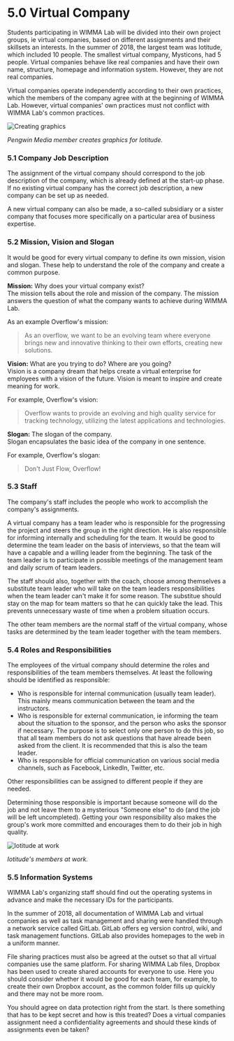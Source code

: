 # 5.0 Virtual Company
Students participating in WIMMA Lab will be divided into their own project groups, ie virtual companies, based on different assignments and their skillsets an interests. In the summer of 2018, the largest team was Iotitude, which included 10 people. The smallest virtual company, Mysticons, had 5 people. Virtual companies behave like real companies and have their own name, structure, homepage and information system. However, they are not real companies.

Virtual companies operate independently according to their own practices, which the members of the company agree with at the beginning of WIMMA Lab. However, virtual companies' own practices must not conflict with WIMMA Lab's common practices.

<Image src="/assets/Black-Book-Images/image012.jpg" alt="Creating graphics" width={750} height={500} priority />  

*Pengwin Media member creates graphics for Iotitude.*

### 5.1 Company Job Description

The assignment of the virtual company should correspond to the job description of the company, which is already defined at the start-up phase. If no existing virtual company has the correct job description, a new company can be set up as needed.

A new virtual company can also be made, a so-called subsidiary or a sister company that focuses more specifically on a particular area of business expertise.

### 5.2 Mission, Vision and Slogan

It would be good for every virtual company to define its own mission, vision and slogan. These help to understand the role of the company and create a common purpose.

**Mission:** Why does your virtual company exist?  
The mission tells about the role and mission of the company. The mission answers the question of what the company wants to achieve during WIMMA Lab.

As an example Overflow's mission:
> As an overflow, we want to be an evolving team where everyone brings new and innovative thinking to their own efforts, creating new solutions.

**Vision:** What are you trying to do? Where are you going?  
Vision is a company dream that helps create a virtual enterprise for employees with a vision of the future. Vision is meant to inspire and create meaning for work.

For example, Overflow's vision:
> Overflow wants to provide an evolving and high quality service for tracking technology, utilizing the latest applications and technologies.

**Slogan:** The slogan of the company.  
Slogan encapsulates the basic idea of the company in one sentence.

For example, Overflow's slogan:
> Don't Just Flow, Overflow!

### 5.3 Staff

The company's staff includes the people who work to accomplish the company's assignments.

A virtual company has a team leader who is responsible for the progressing the project and steers the group in the right direction. He is also responsible for informing internally and scheduling for the team. It would be good to determine the team leader on the basis of interviews, so that the team will have a capable and a willing leader from the beginning. The task of the team leader is to participate in possible meetings of the management team and daily scrum of team leaders.

The staff should also, together with the coach, choose among themselves a substitute team leader who will take on the team leaders responsibilities when the team leader can't make it for some reason. The substitue should stay on the map for team matters so that he can quickly take the lead. This prevents unnecessary waste of time when a problem situation occurs.

The other team members are the normal staff of the virtual company, whose tasks are determined by the team leader together with the team members.

### 5.4 Roles and Responsibilities

The employees of the virtual company should determine the roles and responsibilities of the team members themselves. At least the following should be identified as responsible:

* Who is responsible for internal communication (usually team leader). This mainly means communication between the team and the instructors.
* Who is responsible for external communication, ie informing the team about the situation to the sponsor, and the person who asks the sponsor if necessary. The purpose is to select only one person to do this job, so that all team members do not ask questions that have alreade been asked from the client. It is recommended that this is also the team leader.
* Who is responsible for official communication on various social media channels, such as Facebook, LinkedIn, Twitter, etc.

Other responsibilities can be assigned to different people if they are needed.

Determining those responsible is important because someone will do the job and not leave them to a mysterious "Someone else" to do (and the job will be left uncompleted). Getting your own responsibility also makes the group's work more committed and encourages them to do their job in high quality.

<Image src="/assets/Black-Book-Images/image013.jpg" alt="Iotitude at work" width={750} height={560} />  

*Iotitude's members at work.*

### 5.5 Information Systems

WIMMA Lab's organizing staff should find out the operating systems in advance and make the necessary IDs for the participants.

In the summer of 2018, all documentation of WIMMA Lab and virtual companies as well as task management and sharing were handled through a network service called GitLab. GitLab offers eg version control, wiki, and task management functions. GitLab also provides homepages to the web in a uniform manner.

File sharing practices must also be agreed at the outset so that all virtual companies use the same platform. For sharing WIMMA Lab files, Dropbox has been used to create shared accounts for everyone to use. Here you should consider whether it would be good for each team, for example, to create their own Dropbox account, as the common folder fills up quickly and there may not be more room.

You should agree on data protection right from the start. Is there something that has to be kept secret and how is this treated? Does a virtual companies assignment need a confidentiality agreements and should these kinds of assignments even be taken?
